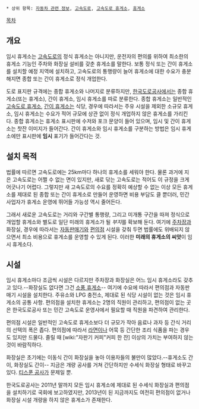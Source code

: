  * 상위 항목: [[자동차 관련 정보]], [[고속도로]], [[고속도로 휴게소]], [[휴게소]]

[[목차]]

== 개요 ==
임시 휴게소는 [[고속도로]]의 정식 휴게소는 아니지만, 운전자의 편의를 위하여 최소한의 휴게소 기능인 주차와 화장실 설비를 갖춘 휴게소를 말한다. 보통 정식 또는 간이 휴게소를 설치할 예정 지역에 설치하고, 고속도로의 통행량이 늘어 휴게소에 대한 수요가 충분해지면 종합 또는 간이 휴게소로 정식 개업한다.

도로 표지판 규격에는 종합 휴게소와 나머지로 분류하지만, [[한국도로공사]]에서는 종합 휴게소(또는 휴게소), 간이 휴게소, 임시 휴게소를 따로 분류한다. 종합 휴게소는 일반적인 [[고속도로 휴게소]], [[간이 휴게소]]는 식당, 경우에 따라서는 주유 시설을 제외한 소규모 휴게소, 임시 휴게소는 수요가 적어 규모에 상관 없이 정식 개업하지 않은 휴게소를 가리킨다. 종합 휴게소는 휴게소 표시판에 수저와 포크 문양이 들어 있으며, 임시 및 간이 휴게소는 찻잔 이미지가 들어간다. 간이 휴게소와 임시 휴게소를 구분하는 방법은 임시 휴게소에만 표시판에 '''임시''' 표기가 들어간다는 것.

== 설치 목적 ==
법률에 따르면 고속도로에는 25km마다 하나의 휴게소를 세워야 한다. 물론 과거에 지은 고속도로는 어쩔 수 없는 면이 있지만, 새로 닦는 고속도로는 적어도 이 규정을 크게 어긋나기 어렵다. 그렇지만 새 고속도로의 수요를 정확히 예상할 수 없는 이상 모든 휴게소를 제대로 된 종합 또는 간이 휴게소로 만들어 운영하면 비용 부담도 클 뿐더러, 민간 사업자가 휴게소 운영에 뛰어들 가능성 역시 줄어든다.

그래서 새로운 고속도로는 거리와 구간별 통행량, 그리고 미개통 구간을 따져 정식으로 개업할 휴게소와 별도로 일단 미래의 휴게소가 될 ''부지''를 확보해 둔다. 여기에 [[주차장]]과 화장실, 경우에 따라서는 [[자동판매기]]와 [[편의점]] 시설을 갖춰 두면 법률에도 위배되지 않으면서 최소 비용으로 휴게소를 운영할 수 있게 된다. 이러한 '''미래의 휴게소의 씨앗'''이 임시 휴게소다.

== 시설 ==
임시 휴게소마다 조금씩 시설은 다르지만 주차장과 화장실은 어느 임시 휴게소라도 갖추고 있다.--화장실도 없다면 그건 [[소풍 휴게소]]-- 여기에 수요에 따라서 편의점과 자동판매기 시설을 설치한다. 주유소와 LPG 충전소, 제대로 된 식당 시설이 없는 것은 임시 휴게소의 공통 사항. 편의점을 설치한 휴게소는 2명의 직원이 관리하고, 편의점이 없는 곳은 한국도로공사 또는 민간 고속도로 운영사에서 필요할 때 직원을 파견하여 관리한다. 

편의점 시설은 일반적인 고속도로 휴게소보다 더 규모가 작아 음료나 과자 등 간식 거리의 선택의 폭은 좁다. 편의점에 따라서 [[라면]]이나 어묵 등 간단한 조리 식품을 파는 경우도 있지만 드물다. 졸릴 때 [wiki:"자판기 커피"커피 한 잔] 이상의 가치는 부여하지 않는 것이 바람직하다.

화장실은 초기에는 이동식 간이 화장실을 놓아 이용자들의 불만이 많았다.--휴게소도 간이, 화장실도 간이-- 지금은 개량 공사를 거쳐 간단하지만 수세식 화장실 형태로 바꾸고 있다. [[티스푼 공사]]가 문제일 뿐.

한국도로공사는 2011년 말까지 모든 임시 휴게소에 제대로 된 수세식 화장실과 편의점을 설치하기로 국회에 보고하였지만, 2013년이 된 지금까지도 여전히 편의점이 없거나 화장실 시설 개량을 하지 않은 휴게소가 존재한다.

